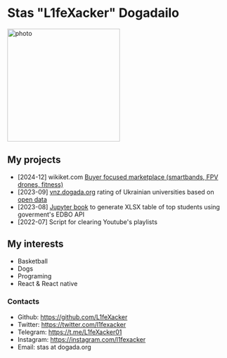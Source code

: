 # Stas "L1feXacker" Dogadailo

<img
  width="256"
  height="256"
  className="float-start mt-2 me-4 mb-4"
  src="./static/ava256_256.jpg"
  alt="photo"
/>

## My projects

- \[2024-12\] wikiket.com [Buyer focused marketplace (smartbands, FPV drones, fitness)](https://wikiket.com/)
- \[2023-09\] [vnz.dogada.org](https://vnz.dogada.org/) rating of Ukrainian universities based on [open data](https://info.edbo.gov.ua/)
- \[2023-08\] [Jupyter book](https://colab.research.google.com/gist/L1feXacker/7111c6ebc1a095d5a07cc1558559651a/topstudentsviafetch.ipynb) to generate XLSX table of top students using goverment's EDBO API
- \[2022-07\] Script for clearing Youtube's playlists

## My interests

- Basketball
- Dogs
- Programing
- React & React native

### Contacts

- Github: https://github.com/L1feXacker
- Twitter: https://twitter.com/l1fexacker
- Telegram: https://t.me/L1feXacker01
- Instagram: https://instagram.com/l1fexacker
- Email: stas at dogada.org

